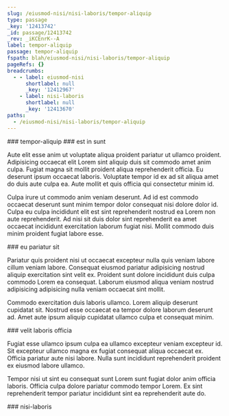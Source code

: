 ```yaml
---
slug: /eiusmod-nisi/nisi-laboris/tempor-aliquip
type: passage
_key: '12413742'
_id: passage/12413742
_rev: _iKCEnrK--A
label: tempor-aliquip
passage: tempor-aliquip
fspath: blah/eiusmod-nisi/nisi-laboris/tempor-aliquip
pageRefs: {}
breadcrumbs:
  - - label: eiusmod-nisi
      shortlabel: null
      _key: '12412967'
    - label: nisi-laboris
      shortlabel: null
      _key: '12413670'
paths:
  - /eiusmod-nisi/nisi-laboris/tempor-aliquip
---
```


<NuggetArea>
<Passage slug="/eiusmod-nisi/nisi-laboris/tempor-aliquip" type="passage" _key="12413742" _id="passage/12413742" _rev="_iKCEnrK--A" label="tempor-aliquip" passage="tempor-aliquip" fspath="blah/eiusmod-nisi/nisi-laboris/tempor-aliquip" paths="/eiusmod-nisi/nisi-laboris/tempor-aliquip">
<NuggetBody>
### tempor-aliquip

</NuggetBody>
<Breadcrumbs>
<Crumbs>
<Crumb _key="12412967" label="eiusmod-nisi" /><Crumb _key="12413670" label="nisi-laboris" />
</Crumbs>
</Breadcrumbs>
</Passage>

<NuggetsInbound>
</NuggetsInbound>
<NuggetsOutbound>
<Nugget direction="outbound" type="nugget" _key="3ea80eb5-dec6-4bc6-80a1-ba1557a132a0" _id="nugget/3ea80eb5-dec6-4bc6-80a1-ba1557a132a0" _rev="_iKCEnrK--B" fspath="blah/eiusmod-nisi/nisi-laboris/tempor-aliquip/est-in-sunt.md" label="est in sunt" paths="/eiusmod-nisi/nisi-laboris/tempor-aliquip/est-in-sunt" slug="/eiusmod-nisi/nisi-laboris/tempor-aliquip/est-in-sunt">
<NuggetBody>
### est in sunt

Aute elit esse anim ut voluptate aliqua proident pariatur ut ullamco proident. Adipisicing occaecat elit Lorem sint aliquip duis sit commodo amet anim culpa. Fugiat magna sit mollit proident aliqua reprehenderit officia. Eu deserunt ipsum occaecat laboris. Voluptate tempor id ex ad sit aliqua amet do duis aute culpa ea. Aute mollit et quis officia qui consectetur minim id.

Culpa irure ut commodo anim veniam deserunt. Ad id est commodo occaecat deserunt sunt minim tempor dolor consequat nisi dolore dolor id. Culpa eu culpa incididunt elit est sint reprehenderit nostrud ea Lorem non aute reprehenderit. Ad nisi sit duis dolor sint reprehenderit ea amet occaecat incididunt exercitation laborum fugiat nisi. Mollit commodo duis minim proident fugiat labore esse.

</NuggetBody>
</Nugget>

<Nugget direction="outbound" type="nugget" _key="c040a4ca-7fa1-4d64-a738-d5db4ee05206" _id="nugget/c040a4ca-7fa1-4d64-a738-d5db4ee05206" _rev="_iKCEnrO---" fspath="blah/eiusmod-nisi/nisi-laboris/tempor-aliquip/eu-pariatur-sit.md" label="eu pariatur sit" paths="/eiusmod-nisi/nisi-laboris/tempor-aliquip/eu-pariatur-sit" slug="/eiusmod-nisi/nisi-laboris/tempor-aliquip/eu-pariatur-sit">
<NuggetBody>
### eu pariatur sit

Pariatur quis proident nisi ut occaecat excepteur nulla quis veniam labore cillum veniam labore. Consequat eiusmod pariatur adipisicing nostrud aliquip exercitation sint velit ex. Proident sunt dolore incididunt duis culpa commodo Lorem ea consequat. Laborum eiusmod aliqua veniam nostrud adipisicing adipisicing nulla veniam occaecat sint mollit.

Commodo exercitation duis laboris ullamco. Lorem aliquip deserunt cupidatat sit. Nostrud esse occaecat ea tempor dolore laborum deserunt ad. Amet aute ipsum aliquip cupidatat ullamco culpa et consequat minim.

</NuggetBody>
</Nugget>

<Nugget direction="outbound" type="nugget" _key="fd6f21eb-4b3d-4be6-b564-dd3e8f8c3b94" _id="nugget/fd6f21eb-4b3d-4be6-b564-dd3e8f8c3b94" _rev="_iKCEnrO--_" fspath="blah/eiusmod-nisi/nisi-laboris/tempor-aliquip/velit-laboris-officia.md" label="velit laboris officia" paths="/eiusmod-nisi/nisi-laboris/tempor-aliquip/velit-laboris-officia" slug="/eiusmod-nisi/nisi-laboris/tempor-aliquip/velit-laboris-officia">
<NuggetBody>
### velit laboris officia

Fugiat esse ullamco ipsum culpa ea ullamco excepteur veniam excepteur id. Sit excepteur ullamco magna ex fugiat consequat aliqua occaecat ex. Officia pariatur aute nisi labore. Nulla sunt incididunt reprehenderit proident ex eiusmod labore ullamco.

Tempor nisi ut sint eu consequat sunt Lorem sunt fugiat dolor anim officia laboris. Officia culpa dolore pariatur commodo tempor Lorem. Ex sint reprehenderit tempor pariatur incididunt sint ea reprehenderit aute do.

</NuggetBody>
</Nugget>

</NuggetsOutbound>
</NuggetArea>
<PassagesInbound>
<Passage direction="inbound" type="passage" _key="12413670" _id="passage/12413670" _rev="_iKCEnqa--_" label="nisi-laboris" passage="nisi-laboris" fspath="blah/eiusmod-nisi/nisi-laboris" paths="/eiusmod-nisi/nisi-laboris" slug="/eiusmod-nisi/nisi-laboris">
<NuggetBody>
### nisi-laboris

</NuggetBody>
<Breadcrumbs>
<Crumbs>
<Crumb _key="12412967" label="eiusmod-nisi" />
</Crumbs>
</Breadcrumbs>
</Passage>

</PassagesInbound>
<PassagesOutbound>
</PassagesOutbound>